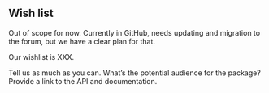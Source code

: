 ## Wish list {#wishlist}


Out of scope for now. Currently in GitHub, needs updating and migration to the forum, but we have a clear plan for that.

Our wishlist is XXX. 

Tell us as much as you can. What’s the potential audience for the package? Provide a link to the API and documentation.
